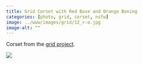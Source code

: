```yaml
---
title: Grid Corset with Red Base and Orange Boning
categories: [photo, grid, corset, nsfw]
image: ../www/images/grid/12_r-o.jpg
image-alt: ""
---
```


Corset from the [grid project](/posts/2025-01-27_grid-project.html).

![](../www/images/grid/12_r-o.jpg)

